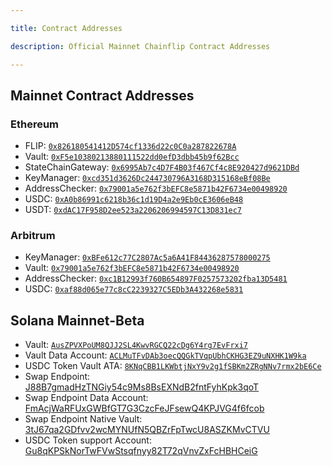 ```yaml
---

title: Contract Addresses

description: Official Mainnet Chainflip Contract Addresses

---
```


## Mainnet Contract Addresses

### Ethereum
  - FLIP: [`0x826180541412D574cf1336d22c0C0a287822678A`](https://etherscan.io/address/0x826180541412D574cf1336d22c0C0a287822678A)
  - Vault: [`0xF5e10380213880111522dd0efD3dbb45b9f62Bcc`](https://etherscan.io/address/0xF5e10380213880111522dd0efD3dbb45b9f62Bcc)
  - StateChainGateway: [`0x6995Ab7c4D7F4B03f467Cf4c8E920427d9621DBd`](https://etherscan.io/address/0x6995Ab7c4D7F4B03f467Cf4c8E920427d9621DBd)
  - KeyManager: [`0xcd351d3626Dc244730796A3168D315168eBf08Be`](https://etherscan.io/address/0xcd351d3626Dc244730796A3168D315168eBf08Be)
  - AddressChecker: [`0x79001a5e762f3bEFC8e5871b42F6734e00498920`](https://etherscan.io/address/0x79001a5e762f3bEFC8e5871b42F6734e00498920)
  - USDC: [`0xA0b86991c6218b36c1d19D4a2e9Eb0cE3606eB48`](https://etherscan.io/address/0xA0b86991c6218b36c1d19D4a2e9Eb0cE3606eB48)
  - USDT: [`0xdAC17F958D2ee523a2206206994597C13D831ec7`](https://etherscan.io/address/0xdAC17F958D2ee523a2206206994597C13D831ec7)

### Arbitrum
  - KeyManager: [`0xBFe612c77C2807Ac5a6A41F84436287578000275`](https://arbiscan.io/address/0xBFe612c77C2807Ac5a6A41F84436287578000275)
  - Vault: [`0x79001a5e762f3bEFC8e5871b42F6734e00498920`](https://arbiscan.io/address/0x79001a5e762f3bEFC8e5871b42F6734e00498920)
  - AddressChecker: [`0xc1B12993f760B654897F0257573202fba13D5481`](https://arbiscan.io/address/0xc1B12993f760B654897F0257573202fba13D5481)
  - USDC: [`0xaf88d065e77c8cC2239327C5EDb3A432268e5831`](https://arbiscan.io/address/0xaf88d065e77c8cC2239327C5EDb3A432268e5831)

## Solana Mainnet-Beta
- Vault: [`AusZPVXPoUM8QJJ2SL4KwvRGCQ22cDg6Y4rg7EvFrxi7`](https://solscan.io/account/AusZPVXPoUM8QJJ2SL4KwvRGCQ22cDg6Y4rg7EvFrxi7)
- Vault Data Account: [`ACLMuTFvDAb3oecQQGkTVqpUbhCKHG3EZ9uNXHK1W9ka`](https://solscan.io/account/ACLMuTFvDAb3oecQQGkTVqpUbhCKHG3EZ9uNXHK1W9ka)
- USDC Token Vault ATA: [`8KNqCBB1LKWbtjNxY9v2g1fSBKm2ZRgNNv7rmx2bE6Ce`](https://solscan.io/account/8KNqCBB1LKWbtjNxY9v2g1fSBKm2ZRgNNv7rmx2bE6Ce)
- Swap Endpoint: [J88B7gmadHzTNGiy54c9Ms8BsEXNdB2fntFyhKpk3qoT](https://solscan.io/account/J88B7gmadHzTNGiy54c9Ms8BsEXNdB2fntFyhKpk3qoT)
- Swap Endpoint Data Account: [FmAcjWaRFUxGWBfGT7G3CzcFeJFsewQ4KPJVG4f6fcob](https://solscan.io/account/FmAcjWaRFUxGWBfGT7G3CzcFeJFsewQ4KPJVG4f6fcob)
- Swap Endpoint Native Vault: [3tJ67qa2GDfvv2wcMYNUfN5QBZrFpTwcU8ASZKMvCTVU](https://solscan.io/account/3tJ67qa2GDfvv2wcMYNUfN5QBZrFpTwcU8ASZKMvCTVU)
- USDC Token support Account: [Gu8qKPSkNorTwFVwStsqfnyy82T72qVnvZxFcHBHCeiG](https://solscan.io/account/Gu8qKPSkNorTwFVwStsqfnyy82T72qVnvZxFcHBHCeiG)